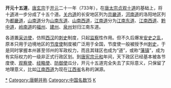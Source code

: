 '''开元十五道'''，[[唐玄宗|唐玄宗]]于[[开元|开元]]二十一年（733年），在[[唐太宗|唐太宗]][[贞观十道|贞观十道]]的基础上，将十[[道_(行政区划)|道]]进一步分成了十五个道。[[关内道|关内道]]的长安地区列为[[京畿道_(唐)|京畿道]]，[[河南道|河南道]]的洛阳地区列为[[都畿道|都畿道]]，[[山南道|山南道]]分为[[山南东道|山南东道]]、[[山南西道|山南西道]]，[[江南道|江南道]]分为[[江南东道|江南东道]]、[[江南西道|江南西道]]、[[黔中道|黔中道]]，[[岭南道|岭南道]]的[[福州_(福建)|福州]]、[[建州|建州]]、[[泉州_(古代)|泉州]]划归江南东道。

各道置[[采访使|采访使]]，仿照[[西汉|西汉]]的[[刺史|刺史]]制度，只起[[监察|监察]]性作用。但不久后爆发[[安史之乱|安史之乱]]，原本只用于边境地区的[[节度使|节度使]]制度被广泛用于全国，节度使一般被授予州[[刺史|刺史]]，于是同时掌握本州甚至邻州的军政权力，而且其辖区也成为“道”，或称“[[藩镇|藩镇]]”，成为有实际权力的一级非正式行政区划。到[[唐宪宗|唐宪宗]][[元和_(唐朝)|元和]]年间，天下政区已经基本被各节度使、[[观察使|观察使]]、[[经略使|经略使]]、[[防御使|防御使]]瓜分，开元十五道完全失去了实际意义，只保留了地理意义，比如[[江南西道|江南西道]]为现在[[江西省|江西省]]名称的渊源。

{{开元十五道}}

[[Category:唐朝的道|*]]
[[Category:唐朝并称|Category:唐朝并称]]
[[Category:中国名数15|Category:中国名数15]]
[[Category:中國地域政治並稱|K]]